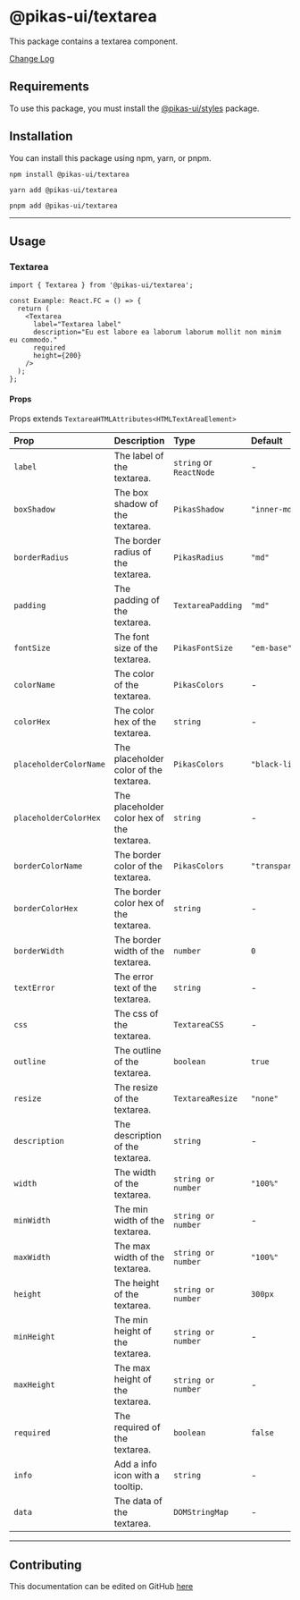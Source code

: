 

<NextSeo title="Textarea" />

# @pikas-ui/textarea

This package contains a textarea component.

<a href="https://github.com/Achaak/pikas/blob/main/packages/ui/textarea/CHANGELOG.md">
  Change Log
</a>

## Requirements

To use this package, you must install the <a href={stylesLink}>@pikas-ui/styles</a> package.

## Installation

You can install this package using npm, yarn, or pnpm.

```
npm install @pikas-ui/textarea
```

```
yarn add @pikas-ui/textarea
```

```
pnpm add @pikas-ui/textarea
```

---

## Usage

### Textarea

<TextareaExample />

```tsx
import { Textarea } from '@pikas-ui/textarea';

const Example: React.FC = () => {
  return (
    <Textarea
      label="Textarea label"
      description="Eu est labore ea laborum laborum mollit non minim eu commodo."
      required
      height={200}
    />
  );
};
```

#### Props

Props extends `TextareaHTMLAttributes<HTMLTextAreaElement>`

| Prop                   | Description                                | Type                    | Default          |
| :--------------------- | :----------------------------------------- | :---------------------- | :--------------- |
| `label`                | The label of the textarea.                 | `string` or `ReactNode` | -                |
| `boxShadow`            | The box shadow of the textarea.            | `PikasShadow`           | `"inner-md"` |
| `borderRadius`         | The border radius of the textarea.         | `PikasRadius`            | `"md"`           |
| `padding`              | The padding of the textarea.               | `TextareaPadding`       | `"md"`           |
| `fontSize`             | The font size of the textarea.             | `PikasFontSize`         | `"em-base"`    |
| `colorName`            | The color of the textarea.                 | `PikasColors`           | -                |
| `colorHex`             | The color hex of the textarea.             | `string`                | -                |
| `placeholderColorName` | The placeholder color of the textarea.     | `PikasColors`           | `"black-light"`  |
| `placeholderColorHex`  | The placeholder color hex of the textarea. | `string`                | -                |
| `borderColorName`      | The border color of the textarea.          | `PikasColors`           | `"transparent"`  |
| `borderColorHex`       | The border color hex of the textarea.      | `string`                | -                |
| `borderWidth`          | The border width of the textarea.          | `number`                | `0`              |
| `textError`            | The error text of the textarea.            | `string`                | -                |
| `css`                  | The css of the textarea.                   | `TextareaCSS`           | -                |
| `outline`              | The outline of the textarea.               | `boolean`               | `true`           |
| `resize`               | The resize of the textarea.                | `TextareaResize`        | `"none"`         |
| `description`          | The description of the textarea.           | `string`                | -                |
| `width`                | The width of the textarea.                 | `string or number`      | `"100%"`         |
| `minWidth`             | The min width of the textarea.             | `string or number`      | -                |
| `maxWidth`             | The max width of the textarea.             | `string or number`      | `"100%"`         |
| `height`               | The height of the textarea.                | `string or number`      | `300px`          |
| `minHeight`            | The min height of the textarea.            | `string or number`      | -                |
| `maxHeight`            | The max height of the textarea.            | `string or number`      | -                |
| `required`             | The required of the textarea.              | `boolean`               | `false`          |
| `info`                 | Add a info icon with a tooltip.            | `string`                | -                |
| `data`                 | The data of the textarea.                  | `DOMStringMap`          | -                |

---

## Contributing

This documentation can be edited on GitHub [here](https://github.com/Achaak/pikas/blob/main/apps/docs-ui/pages/components/textarea.mdx)
